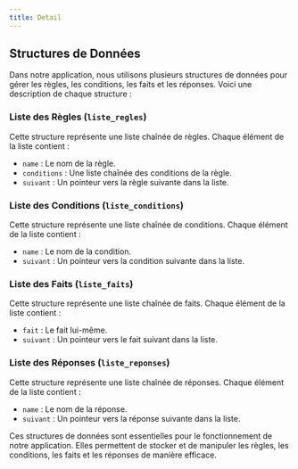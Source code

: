 ```yaml
---
title: Detail
---
```


## Structures de Données

Dans notre application, nous utilisons plusieurs structures de données pour gérer les règles, les conditions, les faits et les réponses. Voici une description de chaque structure :

### Liste des Règles (`liste_regles`)

Cette structure représente une liste chaînée de règles. Chaque élément de la liste contient :

- `name` : Le nom de la règle.
- `conditions` : Une liste chaînée des conditions de la règle.
- `suivant` : Un pointeur vers la règle suivante dans la liste.

### Liste des Conditions (`liste_conditions`)

Cette structure représente une liste chaînée de conditions. Chaque élément de la liste contient :

- `name` : Le nom de la condition.
- `suivant` : Un pointeur vers la condition suivante dans la liste.

### Liste des Faits (`liste_faits`)

Cette structure représente une liste chaînée de faits. Chaque élément de la liste contient :

- `fait` : Le fait lui-même.
- `suivant` : Un pointeur vers le fait suivant dans la liste.

### Liste des Réponses (`liste_reponses`)

Cette structure représente une liste chaînée de réponses. Chaque élément de la liste contient :

- `name` : Le nom de la réponse.
- `suivant` : Un pointeur vers la réponse suivante dans la liste.

Ces structures de données sont essentielles pour le fonctionnement de notre application. Elles permettent de stocker et de manipuler les règles, les conditions, les faits et les réponses de manière efficace.